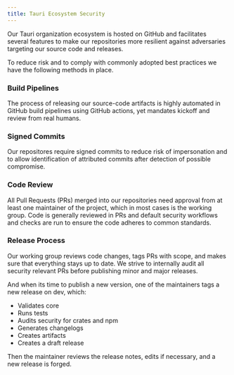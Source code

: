 ```yaml
---
title: Tauri Ecosystem Security
---
```



Our Tauri organization ecosystem is hosted on GitHub and facilitates several
features to make our repositories more resilient against adversaries targeting
our source code and releases.

To reduce risk and to comply with commonly adopted best practices we have the following methods
in place.

### Build Pipelines

The process of releasing our source-code artifacts is highly automated
in GitHub build pipelines using GitHub actions, yet mandates kickoff and review from real humans.

### Signed Commits

Our repositores require signed commits to reduce risk of impersonation and
to allow identification of attributed commits after detection of possible compromise.

###  Code Review

All Pull Requests (PRs) merged into our repositories need approval from at least one maintainer of the
project, which in most cases is the working group.
Code is generally reviewed in PRs and default security workflows and checks are run to ensure
the code adheres to common standards.

### Release Process

Our working group reviews code changes, tags PRs with scope, and makes sure that everything stays up to date.
We strive to internally audit all security relevant PRs before publishing minor and major releases.

And when its time to publish a new version, one of the maintainers tags a new release on dev, which:

- Validates core
- Runs tests
- Audits security for crates and npm
- Generates changelogs
- Creates artifacts
- Creates a draft release

Then the maintainer reviews the release notes, edits if necessary, and a new release is forged.